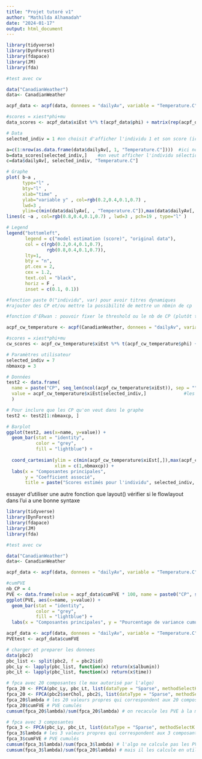 ```yaml
---
title: "Projet tutoré v1"
author: "Mathilda Alhamadah"
date: "2024-01-17"
output: html_document
---
```



```r
library(tidyverse)
library(DynForest)
library(fdapace)
library(JM)
library(fda)

#test avec cw

data("CanadianWeather")
data<- CanadianWeather

acpf_data <- acpf(data, donnees = "dailyAv", variable = "Temperature.C", type="denseList")

#scores = xiest*phi+mu
data_scores <- acpf_data$xiEst %*% t(acpf_data$phi) + matrix(rep(acpf_data$mu, times = 35), nrow = 35, byrow = TRUE) 

# Data
selected_indiv = 1 #on choisit d'afficher l'individu 1 et son score (ici c'est St.Johns=le 1er individu)

a=c(1:nrow(as.data.frame(data$dailyAv[, 1, "Temperature.C"])))  #ici nous c'est 365 individus
b=data_scores[selected_indiv,]    #on veut afficher l'individu sélectionné par l'utilisateur
c=data$dailyAv[, selected_indiv, "Temperature.C"]

# Graphe
plot( b~a ,
      type="l" ,
      bty="l" ,
      xlab="time" ,
      ylab="variable y" , col=rgb(0.2,0.4,0.1,0.7) ,
      lwd=3 ,
      ylim=c(min(data$dailyAv[, , "Temperature.C"]),max(data$dailyAv[, , "Temperature.C"])) ) #ylim = les valeurs min et max pour cett var pour TOUS les indivs
lines(c ~a , col=rgb(0.8,0.4,0.1,0.7) , lwd=3 , pch=19 , type="l" )

# Legend
legend("bottomleft", 
       legend = c("model estimation (score)", "original data"), 
       col = c(rgb(0.2,0.4,0.1,0.7), 
               rgb(0.8,0.4,0.1,0.7)), 
       lty=1, 
       bty = "n", 
       pt.cex = 2, 
       cex = 1.2, 
       text.col = "black", 
       horiz = F , 
       inset = c(0.1, 0.1))

#fonction paste 0("individu", var) pour avoir titres dynamiques
#rajouter des CP et/ou mettre la possibilité de mettre un nbmin de cp

#fonction d'ERwan : pouvoir fixer le threshold ou le nb de CP (plutôt threshold + facile)

```

```r
acpf_cw_temperature <- acpf(CanadianWeather, donnees = "dailyAv", variable = "Temperature.C", type="denseList")

#scores = xiest*phi+mu
cw_scores <- acpf_cw_temperature$xiEst %*% t(acpf_cw_temperature$phi) + matrix(rep(acpf_cw_temperature$mu, times = 35), nrow = 35, byrow = TRUE) 

# Paramètres utilisateur
selected_indiv = 7
nbmaxcp = 3

# Données
test2 <- data.frame(
  name = paste("CP", seq_len(ncol(acpf_cw_temperature$xiEst)), sep = "") ,  #noms des CP
  value = acpf_cw_temperature$xiEst[selected_indiv,]              #les 4 col pour l'indiv sélectionné
  )

# Pour inclure que les CP qu'on veut dans le graphe
test2 <- test2[1:nbmaxcp, ]

# Barplot
ggplot(test2, aes(x=name, y=value)) + 
  geom_bar(stat = "identity",
           color = "grey",
           fill = "lightblue") +
  
  coord_cartesian(ylim = c(min(acpf_cw_temperature$xiEst[,]),max(acpf_cw_temperature$xiEst[,])),#min et max en fonction du min et du max général
                  xlim = c(1,nbmaxcp)) +
  labs(x = "Composantes principales",
       y = "Coefficient associé",
       title = paste("Scores estimés pour l'individu", selected_indiv, "sur", nbmaxcp, "composantes principales"))

```

essayer d'utiliser une autre fonction que layout()
vérifier si le flowlayout dans l'ui a une bonne syntaxe


```r
library(tidyverse)
library(DynForest)
library(fdapace)
library(JM)
library(fda)

#test avec cw

data("CanadianWeather")
data<- CanadianWeather

acpf_data <- acpf(data, donnees = "dailyAv", variable = "Temperature.C", type="denseList")

#cumPVE
nb_CP = 4
PVE <- data.frame(value = acpf_data$cumFVE * 100, name = paste0("CP", seq(1, nb_CP)))
ggplot(PVE, aes(x=name, y=value)) + 
  geom_bar(stat = "identity",
           color = "grey",
           fill = "lightblue") +
  labs(x = "Composantes principales", y = "Pourcentage de variance cumulée")


```

```r

acpf_data <- acpf(data, donnees = "dailyAv", variable = "Temperature.C", type="denseList", n)
PVEtest <- acpf_data$cumFVE

# charger et preparer les donnees
data(pbc2)
pbc_list <- split(pbc2, f = pbc2$id)
pbc_Ly <- lapply(pbc_list, function(x) return(x$albumin))
pbc_Lt <- lapply(pbc_list, function(x) return(x$time))

# fpca avec 20 composantes (le max autorisé par l'algo)
fpca_20 <- FPCA(pbc_Ly, pbc_Lt, list(dataType = "Sparse", methodSelectK = as.integer(20)))
fpca_20 <- FPCA(pbc2$serChol, pbc2$, list(dataType = "Sparse", methodSelectK = as.integer(20)))
fpca_20$lambda # les 20 valeurs propres qui correspondent aux 20 composantes demandees (tu remarques qu'on arrive très vite à des valeurs propres quasi nulles qui n'expliquent plus grand chose)
fpca_20$cumFVE # PVE cumulés
cumsum(fpca_20$lambda)/sum(fpca_20$lambda) # on recacule les PVE à la main en faisant la somme cumulée des vp sur la somme des vp et on retombe et sur cumFVE

# fpca avec 3 composantes
fpca_3 <- FPCA(pbc_Ly, pbc_Lt, list(dataType = "Sparse", methodSelectK = as.integer(3)))
fpca_3$lambda # les 3 valeurs propres qui correspondent aux 3 composantes demandees
fpca_3$cumFVE # PVE cumulés
cumsum(fpca_3$lambda)/sum(fpca_3$lambda) # l'algo ne calcule pas les PVE qu'avec ces 3 composantes
cumsum(fpca_3$lambda)/sum(fpca_20$lambda) # mais il les calcule en utilisant toutes les valeurs propres (en tout cas le max autorisé par l'algo, 20 ici)
```

















